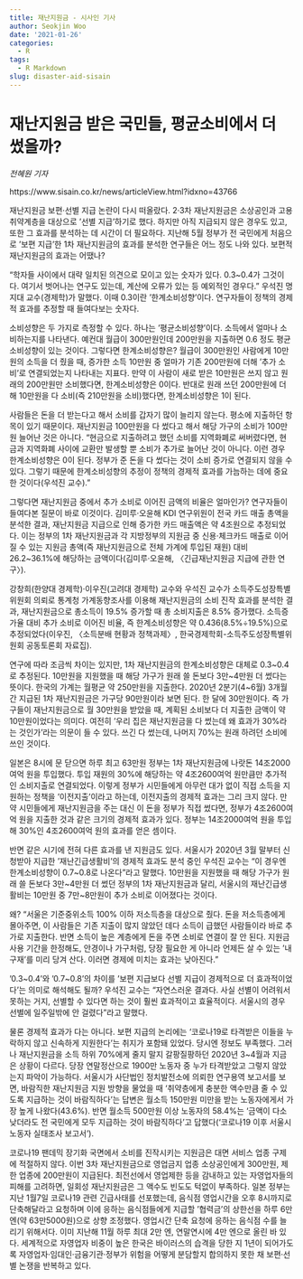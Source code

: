 ```yaml
---
title: 재난지원금 - 시사인 기사
author: Seokjin Woo
date: '2021-01-26'
categories:
  - R
tags:
  - R Markdown
slug: disaster-aid-sisain
---
```


# 재난지원금 받은 국민들, 평균소비에서 더 썼을까?

*전혜원 기자*

https://www.sisain.co.kr/news/articleView.html?idxno=43766

재난지원금 보편·선별 지급 논란이 다시 떠올랐다. 2·3차 재난지원금은 소상공인과 고용 취약계층을 대상으로 ‘선별 지급’하기로 했다. 하지만 아직 지급되지 않은 경우도 있고, 또한 그 효과를 분석하는 데 시간이 더 필요하다. 지난해 5월 정부가 전 국민에게 처음으로 ‘보편 지급’한 1차 재난지원금의 효과를 분석한 연구들은 어느 정도 나와 있다. 보편적 재난지원금의 효과는 어땠나?


“학자들 사이에서 대략 일치된 의견으로 모이고 있는 숫자가 있다. 0.3~0.4가 그것이다. 여기서 벗어나는 연구도 있는데, 계산에 오류가 있는 등 예외적인 경우다.” 우석진 명지대 교수(경제학)가 말했다. 이때 0.3이란 ‘한계소비성향’이다. 연구자들이 정책의 경제적 효과를 추정할 때 들여다보는 숫자다.

소비성향은 두 가지로 측정할 수 있다. 하나는 ‘평균소비성향’이다. 소득에서 얼마나 소비하는지를 나타낸다. 예컨대 월급이 300만원인데 200만원을 지출하면 0.6 정도 평균소비성향이 있는 것이다. 그렇다면 한계소비성향은? 월급이 300만원인 사람에게 10만원의 소득을 더 줬을 때, 증가한 소득 10만원 중 얼마가 기존 200만원에 더해 ‘추가 소비’로 연결되었는지 나타내는 지표다. 만약 이 사람이 새로 받은 10만원은 쓰지 않고 원래의 200만원만 소비했다면, 한계소비성향은 0이다. 반대로 원래 쓰던 200만원에 더해 10만원을 다 소비(즉 210만원을 소비)했다면, 한계소비성향은 1이 된다.

사람들은 돈을 더 받는다고 해서 소비를 갑자기 많이 늘리지 않는다. 평소에 지출하던 항목이 있기 때문이다. 재난지원금 100만원을 다 썼다고 해서 해당 가구의 소비가 100만원 늘어난 것은 아니다. “현금으로 지출하려고 했던 소비를 지역화폐로 써버렸다면, 현금과 지역화폐 사이에 교환만 발생할 뿐 소비가 추가로 늘어난 것이 아니다. 이런 경우 한계소비성향은 0이 된다. 정부가 준 돈을 다 썼다는 것이 소비 증가로 연결되지 않을 수 있다. 그렇기 때문에 한계소비성향의 추정이 정책의 경제적 효과를 가늠하는 데에 중요한 것이다(우석진 교수).”

그렇다면 재난지원금 중에서 추가 소비로 이어진 금액의 비율은 얼마인가? 연구자들이 들여다본 질문이 바로 이것이다. 김미루·오윤해 KDI 연구위원이 전국 카드 매출 총액을 분석한 결과, 재난지원금 지급으로 인해 증가한 카드 매출액은 약 4조원으로 추정되었다. 이는 정부의 1차 재난지원금과 각 지방정부의 지원금 중 신용·체크카드 매출로 이어질 수 있는 지원금 총액(즉 재난지원금으로 전체 가계에 투입된 재원) 대비 26.2~36.1%에 해당하는 금액이다(김미루·오윤해, 〈긴급재난지원금 지급에 관한 연구〉).

강창희(한양대 경제학)·이우진(고려대 경제학) 교수와 우석진 교수가 소득주도성장특별위원회 의뢰로 통계청 가계동향조사를 이용해 재난지원금의 소비 진작 효과를 분석한 결과, 재난지원금으로 총소득이 19.5% 증가할 때 총 소비지출은 8.5% 증가했다. 소득증가율 대비 추가 소비로 이어진 비율, 즉 한계소비성향은 약 0.436(8.5%÷19.5%)으로 추정되었다(이우진, 〈소득분배 현황과 정책과제〉, 한국경제학회-소득주도성장특별위원회 공동토론회 자료집).

연구에 따라 조금씩 차이는 있지만, 1차 재난지원금의 한계소비성향은 대체로 0.3~0.4로 추정된다. 10만원을 지원했을 때 해당 가구가 원래 쓸 돈보다 3만~4만원 더 썼다는 뜻이다. 한국의 가계는 월평균 약 250만원을 지출한다. 2020년 2분기(4~6월) 3개월간 지급된 1차 재난지원금은 가구당 90만원이라 보면 된다. 한 달에 30만원이다. 즉 가구들이 재난지원금으로 월 30만원을 받았을 때, 계획된 소비보다 더 지출한 금액이 약 10만원이었다는 의미다. 여전히 ‘우리 집은 재난지원금을 다 썼는데 왜 효과가 30%라는 것인가’라는 의문이 들 수 있다. 쓰긴 다 썼는데, 나머지 70%는 원래 하려던 소비에 쓰인 것이다.


일본은 8시에 문 닫으면 하루 최고 63만원
정부는 1차 재난지원금에 나랏돈 14조2000여억 원을 투입했다. 투입 재원의 30%에 해당하는 약 4조2600여억 원만큼만 추가적인 소비지출로 연결되었다. 이렇게 정부가 시민들에게 아무런 대가 없이 직접 소득을 지원하는 정책을 ‘이전지출’이라고 하는데, 이전지출의 경제적 효과는 그리 크지 않다. 만약 시민들에게 재난지원금을 주는 대신 이 돈을 정부가 직접 썼다면, 정부가 4조2600여억 원을 지출한 것과 같은 크기의 경제적 효과가 있다. 정부는 14조2000여억 원을 투입해 30%인 4조2600여억 원의 효과를 얻은 셈이다.

반면 같은 시기에 전혀 다른 효과를 낸 지원금도 있다. 서울시가 2020년 3월 말부터 신청받아 지급한 ‘재난긴급생활비’의 경제적 효과도 분석 중인 우석진 교수는 “이 경우엔 한계소비성향이 0.7~0.8로 나온다”라고 말했다. 10만원을 지원했을 때 해당 가구가 원래 쓸 돈보다 3만~4만원 더 썼던 정부의 1차 재난지원금과 달리, 서울시의 재난긴급생활비는 10만원 중 7만~8만원이 추가 소비로 이어졌다는 것이다.

왜? “서울은 기준중위소득 100% 이하 저소득층을 대상으로 줬다. 돈을 저소득층에게 몰아주면, 이 사람들은 기존 지출이 많지 않았던 데다 소득이 급했던 사람들이라 바로 추가로 지출한다. 반면 소득이 높은 계층에게 돈을 주면 소비로 연결이 잘 안 된다. 지원금 사용 기간을 한정해도, 안경이나 가구처럼, 당장 필요한 게 아니라 언제든 살 수 있는 ‘내구재’를 미리 당겨 산다. 이러면 경제에 미치는 효과는 낮아진다.”

‘0.3~0.4’와 ‘0.7~0.8’의 차이를 ‘보편 지급보다 선별 지급이 경제적으로 더 효과적이었다’는 의미로 해석해도 될까? 우석진 교수는 “자연스러운 결과다. 사실 선별이 어려워서 못하는 거지, 선별할 수 있다면 하는 것이 훨씬 효과적이고 효율적이다. 서울시의 경우 선별에 일주일밖에 안 걸렸다”라고 말했다.

물론 경제적 효과가 다는 아니다. 보편 지급의 논리에는 ‘코로나19로 타격받은 이들을 누락하지 않고 신속하게 지원한다’는 취지가 포함돼 있었다. 당시엔 정보도 부족했다. 그러나 재난지원금을 소득 하위 70%에게 줄지 말지 갈팡질팡하던 2020년 3~4월과 지금은 상황이 다르다. 당장 연말정산으로 1900만 노동자 중 누가 타격받았고 그렇지 않았는지 파악이 가능하다. 서울시가 사단법인 정치발전소에 의뢰한 연구용역 보고서를 보면, 바람직한 재난지원금 지원 방향을 물었을 때 ‘취약층에게 충분한 액수만큼 줄 수 있도록 지급하는 것이 바람직하다’는 답변은 월소득 150만원 미만을 받는 노동자에게서 가장 높게 나왔다(43.6%). 반면 월소득 500만원 이상 노동자의 58.4%는 ‘금액이 다소 낮더라도 전 국민에게 모두 지급하는 것이 바람직하다’고 답했다(‘코로나19 이후 서울시 노동자 실태조사 보고서’).

코로나19 팬데믹 장기화 국면에서 소비를 진작시키는 지원금은 대면 서비스 업종 구제에 적절하지 않다. 이번 3차 재난지원금으로 영업금지 업종 소상공인에게 300만원, 제한 업종에 200만원이 지급된다. 최전선에서 영업제한 등을 감내하고 있는 자영업자들의 피해를 고려하면, 일회성 재난지원금은 그 액수도 빈도도 턱없이 부족하다. 일본 정부는 지난 1월7일 코로나19 관련 긴급사태를 선포했는데, 음식점 영업시간을 오후 8시까지로 단축해달라고 요청하며 이에 응하는 음식점들에게 지급할 ‘협력금’의 상한선을 하루 6만 엔(약 63만5000원)으로 상향 조정했다. 영업시간 단축 요청에 응하는 음식점 수를 늘리기 위해서다. 이미 지난해 11월 하루 최대 2만 엔, 연말연시에 4만 엔으로 올린 바 있다. 세계적으로 자영업자 비중이 높은 한국은 바이러스의 습격을 당한 지 1년이 되어가도록 자영업자·임대인·금융기관·정부가 위험을 어떻게 분담할지 합의하지 못한 채 보편·선별 논쟁을 반복하고 있다.
